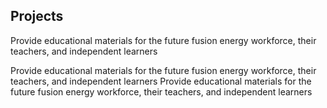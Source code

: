 ## Projects

<ProjectCard title="Education
" link="https://www.behance.net/gallery/58937147/Freiheit" bg="linear-gradient(to right, #D4145A 0%, #FBB03B 100%)">
Provide educational materials for the future fusion energy workforce, their teachers, and independent learners
</ProjectCard>

<ProjectCard title="Legislative" link="https://www.behance.net/gallery/58937147/Freiheit" bg="linear-gradient(to right, rgb(213, 133, 255) 0%, rgb(0, 255, 238) 100%)">
Provide educational materials for the future fusion energy workforce, their teachers, and independent learners
</ProjectCard>

<ProjectCard title="Community" link="https://www.behance.net/gallery/58937147/Freiheit" bg="linear-gradient(to right, rgb(102, 45, 140) 0%, rgb(237, 30, 121) 100%);">
Provide educational materials for the future fusion energy workforce, their teachers, and independent learners
</ProjectCard>
